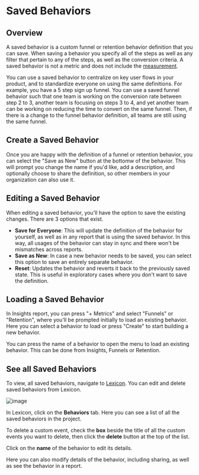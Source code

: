 # Saved Behaviors

## Overview

A saved behavior is a custom funnel or retention behavior definition that you can save. When saving a behavior you specify all of the steps as well as any filter that pertain to any of the steps, as well as the conversion criteria. A saved behavior is not a metric and does not include the [measurement](/docs/reports/overview#measurements).

You can use a saved behavior to centralize on key user flows in your product, and to standardize everyone on using the same definitions. For example, you have a 5 step sign up funnel. You can use a saved funnel behavior such that one team is working on the conversion rate between step 2 to 3, another team is focusing on steps 3 to 4, and yet another team can be working on reducing the time to convert on the same funnel. Then, if there is a change to the funnel behavior definition, all teams are still using the same funnel.

## Create a Saved Behavior

Once you are happy with the definition of a funnel or retention behavior, you can select the "Save as New" button at the bottomw of the behavior. This will prompt you change the name if you'd like, add a description, and optionally choose to share the definition, so other members in your organization can also use it.


## Editing a Saved Behavior

When editing a saved behavior, you'll have the option to save the existing changes. There are 3 options that exist.


- **Save for Everyone**: This will update the definition of the behavior for yourself, as well as in any report that is using the saved behavior. In this way, all usages of the behavior can stay in sync and there won't be mismatches across reports.
- **Save as New**: In case a new behavior needs to be saved, you can select this option to save an entirely separate behavior.
- **Reset**: Updates the behavior and reverts it back to the previously saved state. This is useful in exploratory cases where you don't want to save the definition.

## Loading a Saved Behavior

In Insights report, you can press "+ Metrics" and select "Funnels" or "Retention", where you'll be prompted initially to load an existing behavior. Here you can select a behavior to load or press "Create" to start building a new behavior.

You can press the name of a behavior to open the menu to load an existing behavior. This can be done from Insights, Funnels or Retention.


## See all Saved Behaviors

To view, all saved behaviors, navigate to [Lexicon](/docs/data-governance/lexicon).
You can edit and delete saved behaviors from Lexicon.

![image](https://github.com/mixpanel/docs/assets/2077899/efc4b36e-d8d9-4699-8a48-98b793532b20)

In Lexicon, click on the **Behaviors** tab.
Here you can see a list of all the saved behaviors in the project.


To delete a custom event, check the **box** beside the title of all the custom events you want to delete, then click the **delete** button at the top of the list.

Click on the **name** of the behavior to edit its details.


Here you can also modify details of the behavior, including sharing, as well as see the behavior in a report.
